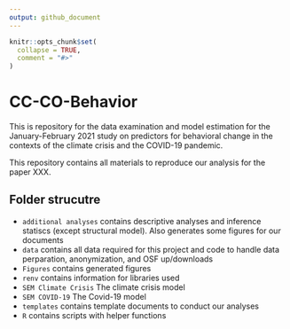 ```yaml
---
output: github_document
---
```


<!-- README.md is generated from README.Rmd. Please edit that file -->

```r
knitr::opts_chunk$set(
  collapse = TRUE,
  comment = "#>"
)
```

# CC-CO-Behavior

<!-- badges: start -->
<!-- badges: end -->

This is repository for the data examination and model estimation for the January-February 2021 study on predictors for behavioral change in the contexts of the climate crisis and the COVID-19 pandemic.


This repository contains all materials to reproduce our analysis for the paper XXX.

## Folder strucutre

- `additional analyses` contains descriptive analyses and inference statiscs (except structural model). Also generates some figures for our documents
- `data` contains all data required for this project and code to handle data perparation, anonymization, and OSF up/downloads
- `Figures` contains generated figures
- `renv` contains information for libraries used
- `SEM Climate Crisis` The climate crisis model
- `SEM COVID-19` The Covid-19 model
- `templates` contains template documents to conduct our analyses
- `R` contains scripts with helper functions


